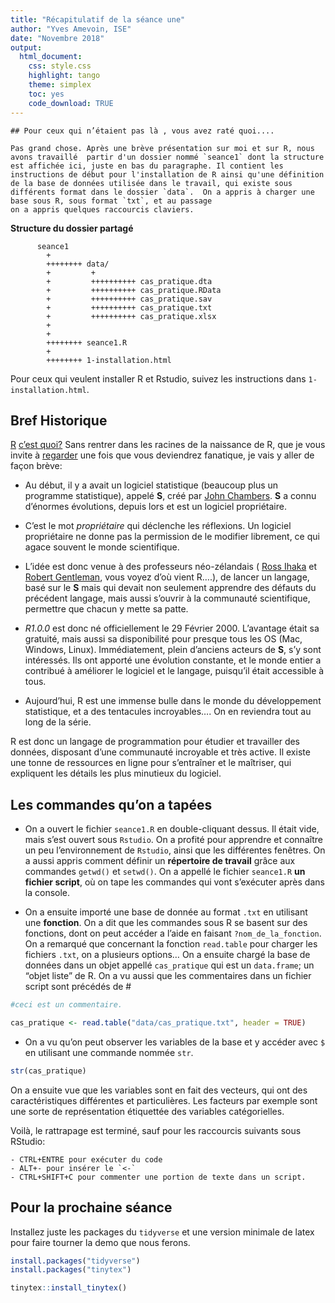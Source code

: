 ```yaml
---
title: "Récapitulatif de la séance une"
author: "Yves Amevoin, ISE"
date: "Novembre 2018"
output:
  html_document:
    css: style.css
    highlight: tango
    theme: simplex
    toc: yes
    code_download: TRUE
---
```



```block

## Pour ceux qui n’étaient pas là , vous avez raté quoi....

Pas grand chose. Après une brève présentation sur moi et sur R, nous avons travaillé  partir d'un dossier nommé `seance1` dont la structure est affichée ici, juste en bas du paragraphe. Il contient les instructions de début pour l'installation de R ainsi qu'une définition de la base de données utilisée dans le travail, qui existe sous différents format dans le dossier `data`.  On a appris à charger une base sous R, sous format `txt`, et au passage
on a appris quelques raccourcis claviers.

```

**Structure du dossier partagé**



          seance1
            +
            ++++++++ data/
            +         +
            +         ++++++++++ cas_pratique.dta
            +         ++++++++++ cas_pratique.RData
            +         ++++++++++ cas_pratique.sav
            +         ++++++++++ cas_pratique.txt
            +         ++++++++++ cas_pratique.xlsx
            +         
            +
            ++++++++ seance1.R
            +
            ++++++++ 1-installation.html

Pour ceux qui veulent installer R et Rstudio, suivez les instructions dans `1-installation.html`.
    
## Bref Historique

[R](https://www.r-project.org/) [c'est quoi?](https://www.r-project.org/) Sans rentrer dans les racines de la naissance de R, que je  vous invite à [regarder](https://cran.r-project.org/doc/html/interface98-paper/paper.html) une fois que vous deviendrez fanatique, je vais y aller de façon brève:

- Au début, il y a avait un logiciel statistique (beaucoup plus un programme statistique), appelé **S**, créé par [John Chambers](https://en.wikipedia.org/wiki/John_Chambers_(statistician)). **S** a connu d'énormes évolutions, depuis lors et est un logiciel propriétaire.
- C'est le mot *propriétaire* qui déclenche les réflexions. Un logiciel propriétaire ne
donne pas la permission de le modifier librement, ce qui agace souvent le monde scientifique.
- L'idée est donc venue à des professeurs néo-zélandais ( [Ross Ihaka](https://en.wikipedia.org/wiki/Ross_Ihaka) et [Robert Gentleman](https://en.wikipedia.org/wiki/Robert_Gentleman_(statistician)), vous voyez d'où vient R....),
de lancer un langage, basé sur le **S** mais qui devait non seulement apprendre des défauts du précédent langage, mais aussi s'ouvrir à la communauté scientifique, permettre que chacun y mette sa patte.
- *R1.0.0* est donc né officiellement le 29 Février 2000. L'avantage était sa gratuité, mais aussi sa disponibilité pour presque tous les OS (Mac, Windows, Linux). Immédiatement, plein d'anciens acteurs de **S**, s'y sont intéressés. Ils ont apporté une évolution constante, et le monde entier a contribué à améliorer le logiciel et le langage, puisqu'il était accessible à tous.

- Aujourd'hui, R est une immense bulle dans le monde du développement statistique, et a des tentacules incroyables.... On en reviendra tout au long de la série.

R est donc un langage de programmation pour étudier et travailler des données, disposant d'une communauté incroyable et très active. Il existe une tonne de ressources en ligne pour s'entraîner et le maîtriser, qui expliquent les détails les plus minutieux du logiciel.

## Les commandes qu'on a tapées

- On a ouvert le fichier `seance1.R` en double-cliquant dessus. Il était vide, mais s'est
ouvert sous `Rstudio`. On a profité pour apprendre et connaître un peu l'environnement de `Rstudio`,
ainsi que les différentes fenêtres. On a aussi appris comment définir un **répertoire de travail** grâce aux commandes `getwd()` et `setwd()`. On a appellé le fichier `seance1.R` **un fichier script**, où on 
tape les commandes qui vont s’exécuter après dans la console.

- On a ensuite importé une base de donnée au format `.txt` en utilisant une **fonction**. On a dit
que les commandes sous R se basent sur des fonctions, dont on peut accéder a l'aide en
faisant `?nom_de_la_fonction`. On a remarqué que concernant la fonction `read.table` pour charger
les fichiers `.txt`, on a plusieurs options... On a ensuite chargé la base de données dans un objet appellé `cas_pratique` qui est un `data.frame`; un "objet liste" de R. On a vu aussi que les
commentaires dans un fichier script sont précédés de #

```r
#ceci est un commentaire.

cas_pratique <- read.table("data/cas_pratique.txt", header = TRUE)
```

- On a vu qu'on peut observer les variables de la base et y accéder avec `$` en utilisant une commande
nommée `str`.

```r
str(cas_pratique)
```

On a ensuite vue que les variables sont en fait des vecteurs, qui ont des caractéristiques différentes et particulières. Les facteurs par exemple sont une sorte de représentation étiquettée des
variables catégorielles.

Voilà, le rattrapage est terminé, sauf pour les raccourcis suivants sous RStudio:

```block

- CTRL+ENTRE pour exécuter du code
- ALT+- pour insérer le `<-`
- CTRL+SHIFT+C pour commenter une portion de texte dans un script.

```

## Pour la prochaine séance

Installez juste les packages du `tidyverse` et une version minimale de latex pour faire
tourner la demo que nous ferons.

```r
install.packages("tidyverse")
install.packages("tinytex")

tinytex::install_tinytex()


```

